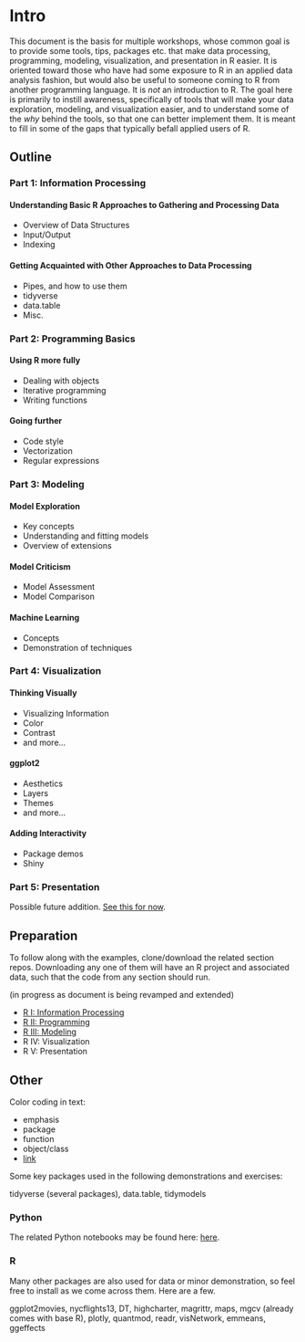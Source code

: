 # Intro {-}

This document is the basis for multiple workshops, whose common goal is to provide some tools, tips, packages etc. that make data processing, programming, modeling, visualization, and presentation in R easier.  It is oriented toward those who have had some exposure to R in an applied data analysis fashion, but would also be useful to someone coming to R from another programming language.  It is *not* an introduction to R.  The goal here is primarily to instill awareness, specifically of tools that will make your data exploration, modeling, and visualization easier, and to understand some of the *why* behind the tools, so that one can better implement them.  It is meant to fill in some of the gaps that typically befall applied users of R.

## Outline

### Part 1: Information Processing

#### Understanding Basic R Approaches to Gathering and Processing Data

- Overview of Data Structures
- Input/Output
- Indexing

####  Getting Acquainted with Other Approaches to Data Processing

- Pipes, and how to use them
- tidyverse
- data.table
- Misc.

### Part 2: Programming Basics

#### Using R more fully

- Dealing with objects
- Iterative programming
- Writing functions

#### Going further

- Code style
- Vectorization 
- Regular expressions


### Part 3: Modeling

#### Model Exploration

- Key concepts
- Understanding and fitting models
- Overview of extensions

#### Model Criticism

- Model Assessment
- Model Comparison

#### Machine Learning 

- Concepts
- Demonstration of techniques


### Part 4: Visualization

#### Thinking Visually

- Visualizing Information
- Color
- Contrast
- and more...

#### ggplot2

- Aesthetics
- Layers
- Themes
- and more...

#### Adding Interactivity

- Package demos
- Shiny


### Part 5: Presentation

Possible future addition. [See this for now](https://m-clark.github.io/Introduction-to-Rmarkdown/).





## Preparation

To follow along with the examples, clone/download the related section repos.  Downloading any one of them will have an R project and associated data, such that the code from any section should run.

(in progress as document is being revamped and extended)

- [R I: Information Processing](https://github.com/m-clark/R-I-Basics)
- [R II: Programming](https://github.com/m-clark/R-II-Programming)
- [R III: Modeling](https://github.com/m-clark/R-III-Modeling)
- R IV: Visualization
- R V: Presentation



## Other

Color coding in text:

- <span class="emph">emphasis</span>
- <span class="pack">package</span>
- <span class="func">function</span>
- <span class="objclass">object/class</span>
- [link]()

Some key packages used in the following demonstrations and exercises:

<span class="pack">tidyverse</span> (several packages), <span class="pack">data.table</span>, <span class="pack">tidymodels</span>

### Python

The related Python notebooks may be found here: [here](https://github.com/m-clark/data-processing-and-visualization/tree/master/jupyter_notebooks).


### R

Many other packages are also used for data or minor demonstration, so feel free to install as we come across them. Here are a few.

 <span class="pack">ggplot2movies</span>, <span class="pack">nycflights13</span>, <span class="pack">DT</span>, <span class="pack">highcharter</span>, <span class="pack">magrittr</span>, <span class="pack">maps</span>, <span class="pack">mgcv</span> (already comes with base R), <span class="pack">plotly</span>, <span class="pack">quantmod</span>, <span class="pack">readr</span>, <span class="pack">visNetwork</span>, <span class="pack">emmeans</span>, <span class="pack">ggeffects</span>
